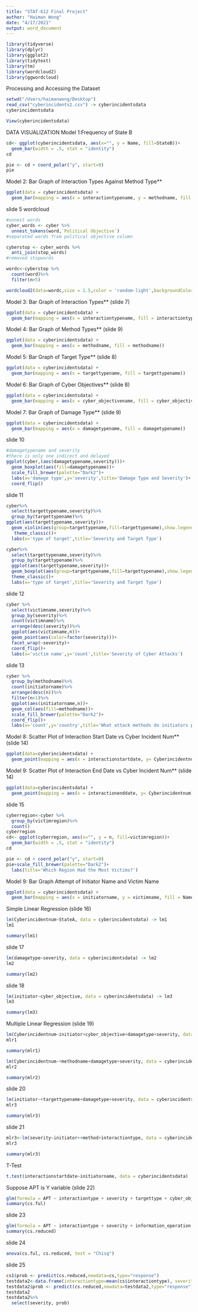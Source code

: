 ---
title: "STAT-612 Final Project"
author: "Haiman Wong"
date: "4/17/2021"
output: word_document
---

```{r}
library(tidyverse)
library(dplyr)
library(ggplot2)
library(tidytext)
library(tm)
library(wordcloud2)
library(ggwordcloud)
```

Processing and Accessing the Dataset
```{r}
setwd("/Users/haimanwong/Desktop")
read_csv("cyberincidents2.csv") -> cyberincidentsdata
cyberincidentsdata

View(cyberincidentsdata)
```

DATA VISUALIZATION
Model 1:Frequency of State B
```{r}
cd<- ggplot(cyberincidentsdata, aes(x="", y = Name, fill=StateB))+
  geom_bar(width = .5, stat = "identity") 
cd

pie <- cd + coord_polar("y", start=0) 
pie
```

Model 2: Bar Graph of Interaction Types Against Method Type** 
```{r}
ggplot(data = cyberincidentsdata) +
  geom_bar(mapping = aes(x = interactiontypename, y = methodname, fill = interactiontypename), stat = "identity")
```

slide 5 wordcloud
```{r}
#unnest words
cyber_words <- cyber %>%          
  unnest_tokens(word,`Political Objective`)
#separated words from political objective column

cyberstop <- cyber_words %>%
  anti_join(stop_words)
#removed stopwords

wordc<-cyberstop %>%
  count(word)%>%
  filter(n>5)

wordcloud2(data=wordc,size = 1.5,color = 'random-light',backgroundColor = 'Black')
```


Model 3: Bar Graph of Interaction Types** (slide 7)
```{r}
ggplot(data = cyberincidentsdata) +
  geom_bar(mapping = aes(x = interactiontypename, fill = interactiontypename))
```

Model 4: Bar Graph of Method Types** (slide 9)
```{r}
ggplot(data = cyberincidentsdata) +
  geom_bar(mapping = aes(x = methodname, fill = methodname))
```

Model 5: Bar Graph of Target Type** (slide 8)
```{r}
ggplot(data = cyberincidentsdata) +
  geom_bar(mapping = aes(x = targettypename, fill = targettypename)) 
```

Model 6: Bar Graph of Cyber Objectives** (slide 8)
```{r}
ggplot(data = cyberincidentsdata) +
  geom_bar(mapping = aes(x = cyber_objectivename, fill = cyber_objectivename))
```

Model 7: Bar Graph of Damage Type** (slide 9)
```{r}
ggplot(data = cyberincidentsdata) +
  geom_bar(mapping = aes(x = damagetypename, fill = damagetypename))
```

slide 10
```{r}
#damagetypename and severity 
#there is only one indirect and delayed
ggplot(cyber,(aes(damagetypename,severity)))+
  geom_boxplot(aes(fill=damagetypename))+
  scale_fill_brewer(palette="Dark2")+
  labs(x='damage type',y='severity',title='Damage Type and Severity')+
  coord_flip()
```

slide 11
```{r}
cyber%>%
  select(targettypename,severity)%>%
  group_by(targettypename)%>%
ggplot(aes(targettypename,severity))+
  geom_violin(aes(group=targettypename,fill=targettypename),show.legend = F)+
   theme_classic()+
  labs(x='type of target',title='Severity and Target Type')

cyber%>%
  select(targettypename,severity)%>%
  group_by(targettypename)%>%
  ggplot(aes(targettypename,severity))+
  geom_boxplot(aes(group=targettypename,fill=targettypename),show.legend = F)+
  theme_classic()+
  labs(x='type of target',title='Severity and Target Type')
```

slide 12
```{r}
cyber %>%
  select(victimname,severity)%>%
  group_by(severity)%>%
  count(victimname)%>%
  arrange(desc(severity))%>%
  ggplot(aes(victimname,n))+
  geom_point(aes(color=factor(severity)))+
  facet_wrap(~severity)+
  coord_flip()+
  labs(x='victim name',y='count',title='Severity of Cyber Attacks')
```

slide 13
```{r}
cyber %>%
  group_by(methodname)%>%
  count(initiatorname)%>%
  arrange(desc(n))%>%
  filter(n>1)%>%
  ggplot(aes(initiatorname,n))+
  geom_col(aes(fill=methodname))+
  scale_fill_brewer(palette="Dark2")+
  coord_flip()+
  labs(x='count',y='country',title='What attack methods do initiators prefer?')
```


Model 8: Scatter Plot of Interaction Start Date vs Cyber Incident Num** (slide 14)
```{r}
ggplot(data=cyberincidentsdata) +
  geom_point(mapping = aes(x = interactionstartdate, y= Cyberincidentnum)) 
```

Model 9: Scatter Plot of Interaction End Date vs Cyber Incident Num** (slide 14)
```{r}
ggplot(data=cyberincidentsdata) +
  geom_point(mapping = aes(x = interactionenddate, y= Cyberincidentnum)) 
```

slide 15
```{r}
cyberregion<-cyber %>%
  group_by(victimregion)%>%
  count()
cyberregion
cd<- ggplot(cyberregion, aes(x="", y = n, fill=victimregion))+
  geom_bar(width = .5, stat = "identity") 
cd

pie <- cd + coord_polar("y", start=0) 
pie+scale_fill_brewer(palette="Dark2")+
  labs(title='Which Region Had the Most Victims?')
```


Model 9: Bar Graph Attempt of Initiator Name and Victim Name
```{r}
ggplot(data = cyberincidentsdata) +
  geom_bar(mapping = aes(x = initiatorname, y = victimname, fill = Name), stat = "identity")
```

Simple Linear Regression (slide 16)
```{r}
lm(Cyberincidentnum~StateA, data = cyberincidentsdata) -> lm1
lm1
```

```{r}
summary(lm1)
```

slide 17
```{r}
lm(damagetype~severity, data = cyberincidentsdata) -> lm2
lm2
```


```{r}
summary(lm2)
```

slide 18
```{r}
lm(initiator~cyber_objective, data = cyberincidentsdata) -> lm3
lm3
```

```{r}
summary(lm3)
```


Multiple Linear Regression (slide 19)
```{r}
lm(Cyberincidentnum~initiator+cyber_objective+damagetype+severity, data = cyberincidentsdata) -> mlr1
mlr1
```

```{r}
summary(mlr1)
```


```{r}
lm(Cyberincidentnum~+methodname+damagetype+severity, data = cyberincidentsdata) -> mlr2
mlr2
```

```{r}
summary(mlr2)
```

slide 20
```{r}
lm(initiator~+targettypename+damagetype+severity, data = cyberincidentsdata) -> mlr3
mlr3
```

```{r}
summary(mlr3)
```

slide 21
```{r}
mlr3<-lm(severity~initiator++method+interactiontype, data = cyberincidentsdata)
mlr3
```

```{r}
summary(mlr3)
```


T-Test
```{r}
t.test(interactionstartdate~initiatorname, data = cyberincidentsdata)
```

Suppose APT is Y variable (slide 22) 
```{r}
glm(formula = APT ~ interactiontype + severity + targettype + cyber_objective + information_operation + objective_achievement + Concession + X3rdpartyinitator + X3rdparty.target + govtstatement + damage.type, family = binomial(), data = cs)-> cs.ful
summary(cs.ful)
```

slide 23
```{r}
glm(formula = APT ~ interactiontype + severity + information_operation + Concession + X3rdpartyinitator + X3rdparty.target + govtstatement + damage.type, family = binomial(), data = cs)-> cs.reduced
summary(cs.reduced)
```

slide 24
```{r}
anova(cs.ful, cs.reduced, test = "Chisq")
```

slide 25
```{r}
cs1$prob <- predict(cs.reduced,newdata=cs,type="response")
testdata2<-data.frame(interactiontype=mean(cs$interactiontype), severity=seq(0,10,1),information_operation=mean(cs$information_operation),Concession=mean(cs$Concession), X3rdpartyinitator=mean(cs$X3rdpartyinitator), X3rdparty.target=mean(cs$X3rdparty.target), govtstatement=mean(cs$govtstatement), damage.type=mean(cs$damage.type))
testdata2$prob <- predict(cs.reduced,newdata=testdata2,type="response")
testdata2
testdata2%>%
  select(severity, prob)
```

